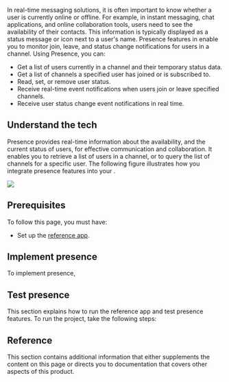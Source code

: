 
In real-time messaging solutions, it is often important to know whether a user is currently online or offline. For example, in instant messaging, chat applications, and online collaboration tools, users need to see the availability of their contacts. This information is typically displayed as a status message or icon next to a user's name. Presence features in <Vpd k="SDK" /> enable you to monitor join, leave, and status change notifications for users in a channel. Using Presence, you can:

- Get a list of users currently in a channel and their temporary status data.
- Get a list of channels a specified user has joined or is subscribed to.
- Read, set, or remove user status.
- Receive real-time event notifications when users join or leave specified channels.
- Receive user status change event notifications in real time.

## Understand the tech

Presence provides real-time information about the availability, and the current status of users, for effective communication and collaboration. It enables you to retrieve a list of users in a channel, or to query the list of channels for a specific user. The following figure illustrates how you integrate presence features into your <Vpl k="CLIENT" />.

![](/images/signaling/presence-workflow.svg)


## Prerequisites

To follow this page, you must have:

- Set up the [<Vg k="MESS_SDK"/> reference app](/en/signaling/develop/get-started-sdk#project-setup).


## Implement presence

To implement presence, 

<ProjectImplement />

## Test presence

This section explains how to run the <Vg k='SIG' /> reference app and test presence features. To run the project, take the following steps:

<ProjectTest />

## Reference

This section contains additional information that either supplements the content on this page or directs you to documentation that covers other aspects of this product.

<Reference />



